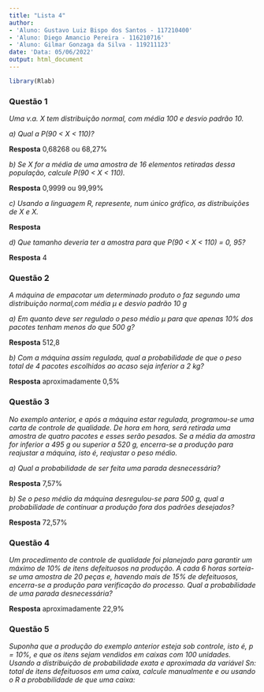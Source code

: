 ```yaml
---
title: "Lista 4"
author: 
- 'Aluno: Gustavo Luiz Bispo dos Santos - 117210400'
- 'Aluno: Diego Amancio Pereira - 116210716'
- 'Aluno: Gilmar Gonzaga da Silva - 119211123'
date: 'Data: 05/06/2022'
output: html_document
---
```


```r
library(Rlab)
```

### Questão 1
_Uma v.a. X tem distribuição normal, com média 100 e desvio padrão 10._

_a) Qual a P(90 < X < 110)?_

**Resposta** 0,68268 ou 68,27%

_b) Se X for a média de uma amostra de 16 elementos retiradas dessa população, calcule P(90 < X < 110)._

**Resposta** 0,9999 ou 99,99%

_c) Usando a linguagem R, represente, num único gráfico, as distribuições de X e X._

**Resposta**

_d) Que tamanho deveria ter a amostra para que P(90 < X < 110) = 0, 95?_

**Resposta** 4

### Questão 2
_A máquina de empacotar um determinado produto o faz segundo uma distribuição normal,com média µ e desvio padrão 10 g_

_a) Em quanto deve ser regulado o peso médio µ para que apenas 10% dos pacotes tenham menos do que 500 g?_

**Resposta** 512,8

_b) Com a máquina assim regulada, qual a probabilidade de que o peso total de 4 pacotes escolhidos ao acaso seja inferior a 2 kg?_

**Resposta** aproximadamente 0,5%

### Questão 3
_No exemplo anterior, e após a máquina estar regulada, programou-se uma carta de controle de qualidade. De hora em hora, será retirada uma amostra de quatro pacotes e esses serão pesados. Se a média da amostra for inferior a 495 g ou superior a 520 g, encerra-se a produção para reajustar a máquina, isto é, reajustar o peso médio._

_a) Qual a probabilidade de ser feita uma parada desnecessária?_

**Resposta** 7,57%

_b) Se o peso médio da máquina desregulou-se para 500 g, qual a probabilidade de continuar a produção fora dos padrões desejados?_

**Resposta**  72,57%

### Questão 4
_Um procedimento de controle de qualidade foi planejado para garantir um máximo de 10% de itens defeituosos na produção. A cada 6 horas sorteia-se uma amostra de 20 peças e, havendo mais de 15% de defeituosos, encerra-se a produção para verificação do processo. Qual a probabilidade de uma parada desnecessária?_

**Resposta**  aproximadamente 22,9%

### Questão 5
_Suponha que a produção do exemplo anterior esteja sob controle, isto é, p = 10%, e que os itens sejam vendidos em caixas com 100 unidades. Usando a distribuição de probabilidade exata e aproximada da variável Sn: total de itens defeituosos em uma caixa, calcule manualmente e ou usando o R a probabilidade de que uma caixa:_

